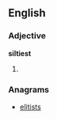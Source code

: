 ==English==

===Adjective===
'''siltiest'''

# {{superlative of|silty}}

===Anagrams===
* [[elitists#English|elitists]]